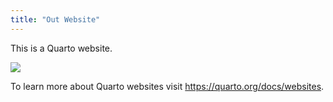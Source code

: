 ```yaml
---
title: "Out Website"
---
```


This is a Quarto website.

![](https://www.google.com/url?sa=i&url=https%3A%2F%2Fwww.cabq.gov%2Fartsculture%2Fbiopark%2Fnews%2F10-cool-facts-about-penguins&psig=AOvVaw0FjAhQzgOGNlQQtoIc_GWg&ust=1757516607718000&source=images&cd=vfe&opi=89978449&ved=0CBYQjRxqFwoTCNDdj9z5y48DFQAAAAAdAAAAABAE)

To learn more about Quarto websites visit <https://quarto.org/docs/websites>.
